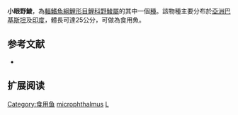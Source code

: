 {{Speciesbox
| name = 小眼野鯪
| image = 
| status = LC
| status_system = iucn3.1
| genus = Labeo
| species = microphthalmus
| authority = [[Day|Day]], 1877
| synonyms = *''Labeo micropthalmus''<br /><small>Day, 1877</small>
}}
'''小眼野鯪'''，為[[輻鰭魚綱|輻鰭魚綱]][[鯉形目|鯉形目]][[鯉科|鯉科]][[野鯪屬|野鯪屬]]的其中一個[[種|種]]。該物種主要分布於[[亞洲|亞洲]][[巴基斯坦|巴基斯坦]]及[[印度|印度]]，體長可達25公分，可做為食用魚。

== 参考文献 ==
{{refbegin}}
*{{FishBase_species|genus=Labeo|species=microphthalmus|year=2011|month=12}}
{{refend}}

== 扩展阅读 ==
{{refbegin}}
{{wikispecies-inline|Labeo microphthalmus|小眼野鯪}}
{{refend}}
{{Taxonbar|from=Q2196901}}

[[Category:食用鱼|Category:食用鱼]]
[[Category:野鯪屬|microphthalmus]]
[[Category:1877年描述的鱼类|L]]


{{鯉形目小作品}}